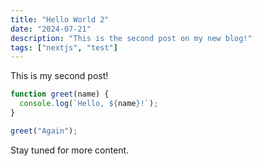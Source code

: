 ```yaml
---
title: "Hello World 2"
date: "2024-07-21"
description: "This is the second post on my new blog!"
tags: ["nextjs", "test"]
---
```


This is my second post!

```javascript
function greet(name) {
  console.log(`Hello, ${name}!`);
}

greet("Again");
```

Stay tuned for more content.
